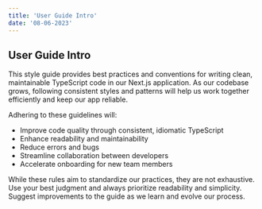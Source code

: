 ```yaml
---
title: 'User Guide Intro'
date: '08-06-2023'
---
```


<div className="prose dark:prose-invert lg:prose-lg">

## User Guide Intro

This style guide provides best practices and conventions for writing clean, maintainable TypeScript code in our Next.js application. As our codebase grows, following consistent styles and patterns will help us work together efficiently and keep our app reliable.

Adhering to these guidelines will:

- Improve code quality through consistent, idiomatic TypeScript
- Enhance readability and maintainability
- Reduce errors and bugs
- Streamline collaboration between developers
- Accelerate onboarding for new team members

While these rules aim to standardize our practices, they are not exhaustive. Use your best judgment and always prioritize readability and simplicity. Suggest improvements to the guide as we learn and evolve our process.

</div>
